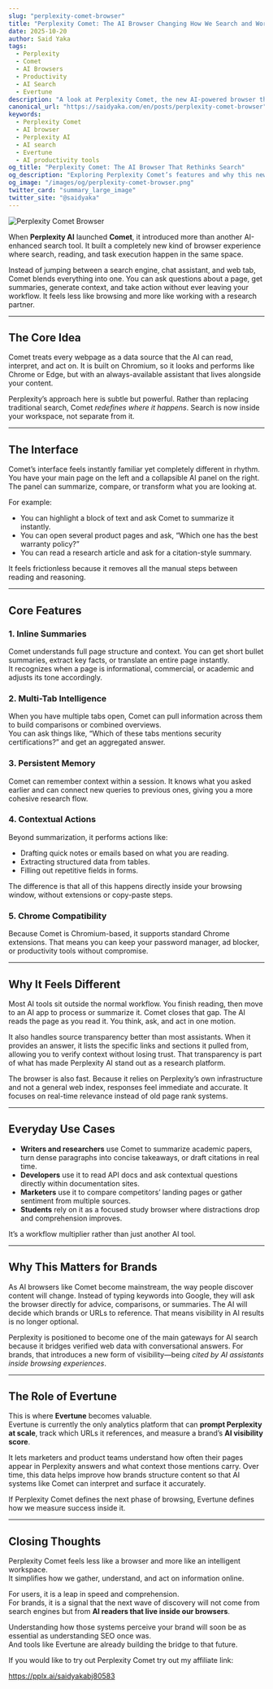 ```yaml
---
slug: "perplexity-comet-browser"
title: "Perplexity Comet: The AI Browser Changing How We Search and Work"
date: 2025-10-20
author: Said Yaka
tags:
  - Perplexity
  - Comet
  - AI Browsers
  - Productivity
  - AI Search
  - Evertune
description: "A look at Perplexity Comet, the new AI-powered browser that blends search, summarization, and automation in one workspace, and what it means for brands and visibility."
canonical_url: "https://saidyaka.com/en/posts/perplexity-comet-browser"
keywords:
  - Perplexity Comet
  - AI browser
  - Perplexity AI
  - AI search
  - Evertune
  - AI productivity tools
og_title: "Perplexity Comet: The AI Browser That Rethinks Search"
og_description: "Exploring Perplexity Comet’s features and why this new AI browser could reshape how we discover and create online."
og_image: "/images/og/perplexity-comet-browser.png"
twitter_card: "summary_large_image"
twitter_site: "@saidyaka"
---
```


![Perplexity Comet Browser](/images/comet-browser.png)

When **Perplexity AI** launched **Comet**, it introduced more than another AI-enhanced search tool. It built a completely new kind of browser experience where search, reading, and task execution happen in the same space.

Instead of jumping between a search engine, chat assistant, and web tab, Comet blends everything into one. You can ask questions about a page, get summaries, generate context, and take action without ever leaving your workflow. It feels less like browsing and more like working with a research partner.

---

## The Core Idea

Comet treats every webpage as a data source that the AI can read, interpret, and act on. It is built on Chromium, so it looks and performs like Chrome or Edge, but with an always-available assistant that lives alongside your content.  

Perplexity’s approach here is subtle but powerful. Rather than replacing traditional search, Comet *redefines where it happens*. Search is now inside your workspace, not separate from it.

---

## The Interface

Comet’s interface feels instantly familiar yet completely different in rhythm. You have your main page on the left and a collapsible AI panel on the right. The panel can summarize, compare, or transform what you are looking at.

For example:
- You can highlight a block of text and ask Comet to summarize it instantly.  
- You can open several product pages and ask, “Which one has the best warranty policy?”  
- You can read a research article and ask for a citation-style summary.  

It feels frictionless because it removes all the manual steps between reading and reasoning.

---

## Core Features

### 1. Inline Summaries
Comet understands full page structure and context. You can get short bullet summaries, extract key facts, or translate an entire page instantly.  
It recognizes when a page is informational, commercial, or academic and adjusts its tone accordingly.

### 2. Multi-Tab Intelligence
When you have multiple tabs open, Comet can pull information across them to build comparisons or combined overviews.  
You can ask things like, “Which of these tabs mentions security certifications?” and get an aggregated answer.

### 3. Persistent Memory
Comet can remember context within a session. It knows what you asked earlier and can connect new queries to previous ones, giving you a more cohesive research flow.

### 4. Contextual Actions
Beyond summarization, it performs actions like:
- Drafting quick notes or emails based on what you are reading.  
- Extracting structured data from tables.  
- Filling out repetitive fields in forms.  

The difference is that all of this happens directly inside your browsing window, without extensions or copy-paste steps.

### 5. Chrome Compatibility
Because Comet is Chromium-based, it supports standard Chrome extensions. That means you can keep your password manager, ad blocker, or productivity tools without compromise.

---

## Why It Feels Different

Most AI tools sit outside the normal workflow. You finish reading, then move to an AI app to process or summarize it. Comet closes that gap. The AI reads the page as you read it. You think, ask, and act in one motion.

It also handles source transparency better than most assistants. When it provides an answer, it lists the specific links and sections it pulled from, allowing you to verify context without losing trust. That transparency is part of what has made Perplexity AI stand out as a research platform.

The browser is also fast. Because it relies on Perplexity’s own infrastructure and not a general web index, responses feel immediate and accurate. It focuses on real-time relevance instead of old page rank systems.

---

## Everyday Use Cases

- **Writers and researchers** use Comet to summarize academic papers, turn dense paragraphs into concise takeaways, or draft citations in real time.  
- **Developers** use it to read API docs and ask contextual questions directly within documentation sites.  
- **Marketers** use it to compare competitors’ landing pages or gather sentiment from multiple sources.  
- **Students** rely on it as a focused study browser where distractions drop and comprehension improves.  

It’s a workflow multiplier rather than just another AI tool.

---

## Why This Matters for Brands

As AI browsers like Comet become mainstream, the way people discover content will change. Instead of typing keywords into Google, they will ask the browser directly for advice, comparisons, or summaries. The AI will decide which brands or URLs to reference. That means visibility in AI results is no longer optional.

Perplexity is positioned to become one of the main gateways for AI search because it bridges verified web data with conversational answers. For brands, that introduces a new form of visibility—being *cited by AI assistants inside browsing experiences*.

---

## The Role of Evertune

This is where **Evertune** becomes valuable.  
Evertune is currently the only analytics platform that can **prompt Perplexity at scale**, track which URLs it references, and measure a brand’s **AI visibility score**.  

It lets marketers and product teams understand how often their pages appear in Perplexity answers and what context those mentions carry. Over time, this data helps improve how brands structure content so that AI systems like Comet can interpret and surface it accurately.

If Perplexity Comet defines the next phase of browsing, Evertune defines how we measure success inside it.

---

## Closing Thoughts

Perplexity Comet feels less like a browser and more like an intelligent workspace.  
It simplifies how we gather, understand, and act on information online.  

For users, it is a leap in speed and comprehension.  
For brands, it is a signal that the next wave of discovery will not come from search engines but from **AI readers that live inside our browsers**.

Understanding how those systems perceive your brand will soon be as essential as understanding SEO once was.  
And tools like Evertune are already building the bridge to that future.

If you would like to try out Perplexity Comet try out my affiliate link: 

https://pplx.ai/saidyakabj80583
